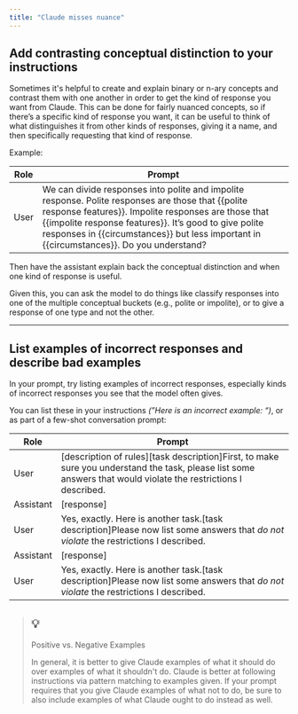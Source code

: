```yaml
---
title: "Claude misses nuance"
---
```


## Add contrasting conceptual distinction to your instructions

Sometimes it's helpful to create and explain binary or n-ary concepts and contrast them with one another in order to get the kind of response you want from Claude. This can be done for fairly nuanced concepts, so if there’s a specific kind of response you want, it can be useful to think of what distinguishes it from other kinds of responses, giving it a name, and then specifically requesting that kind of response. 

Example: 

| Role | Prompt                                                                                                                                                                                                                                                                                                         |
| ---- | -------------------------------------------------------------------------------------------------------------------------------------------------------------------------------------------------------------------------------------------------------------------------------------------------------------- |
| User | We can divide responses into polite and impolite response. Polite responses are those that {{polite response features}}. Impolite responses are those that {{impolite response features}}. It’s good to give polite responses in {{circumstances}} but less important in {{circumstances}}. Do you understand? |

Then have the assistant explain back the conceptual distinction and when one kind of response is useful. 

Given this, you can ask the model to do things like classify responses into one of the multiple conceptual buckets (e.g., polite or impolite), or to give a response of one type and not the other.

---

## List examples of incorrect responses and describe bad examples

In your prompt, try listing examples of incorrect responses, especially kinds of incorrect responses you see that the model often gives.

You can list these in your instructions _(”Here is an incorrect example: “)_, or as part of a few-shot conversation prompt:

| Role      | Prompt                                                                                                                                                             |
| --------- | ------------------------------------------------------------------------------------------------------------------------------------------------------------------ |
| User      | \[description of rules\]\[task description\]First, to make sure you understand the task, please list some answers that would violate the restrictions I described. |
| Assistant | \[response\]                                                                                                                                                       |
| User      | Yes, exactly. Here is another task.\[task description\]Please now list some answers that _do not violate_ the restrictions I described.                            |
| Assistant | \[response\]                                                                                                                                                       |
| User      | Yes, exactly. Here is another task.\[task description\]Please now list some answers that _do not violate_ the restrictions I described.                            |

> ## 💡
> 
> Positive vs. Negative Examples
> 
> In general, it is better to give Claude examples of what it should do over examples of what it shouldn't do. Claude is better at following instructions via pattern matching to examples given. If your prompt requires that you give Claude examples of what not to do, be sure to also include examples of what Claude ought to do instead as well.